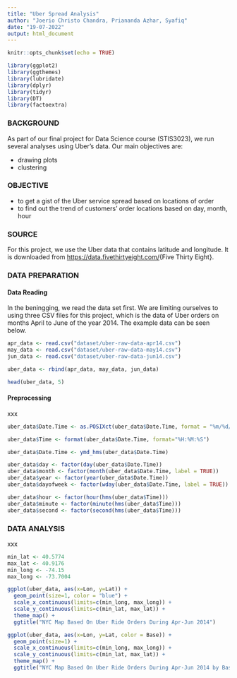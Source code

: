 ```yaml
---
title: "Uber Spread Analysis"
author: "Joerio Christo Chandra, Priananda Azhar, Syafiq"
date: "19-07-2022"
output: html_document
---
```


```r
knitr::opts_chunk$set(echo = TRUE)

library(ggplot2)
library(ggthemes)
library(lubridate)
library(dplyr)
library(tidyr)
library(DT)
library(factoextra)
```

### BACKGROUND

As part of our final project for Data Science course (STIS3023), we run several analyses using Uber's data. Our main objectives are:

* drawing plots
* clustering

### OBJECTIVE

* to get a gist of the Uber service spread based on locations of order
* to find out the trend of customers' order locations based on day, month, hour

### SOURCE

For this project, we use the Uber data that contains latitude and longitude. It is downloaded from <https://data.fivethirtyeight.com/>{Five Thirty Eight}.

### DATA PREPARATION

#### Data Reading
In the beningging, we read the data set first. We are limiting ourselves to using three CSV files for this project, which is the data of Uber orders on months April to June of the year 2014. The example data can be seen below.
```r
apr_data <- read.csv("dataset/uber-raw-data-apr14.csv")
may_data <- read.csv("dataset/uber-raw-data-may14.csv")
jun_data <- read.csv("dataset/uber-raw-data-jun14.csv")

uber_data <- rbind(apr_data, may_data, jun_data)
```

```r
head(uber_data, 5)
```

#### Preprocessing
xxx
```r
uber_data$Date.Time <- as.POSIXct(uber_data$Date.Time, format = "%m/%d/%Y %H:%M:%S")

uber_data$Time <- format(uber_data$Date.Time, format="%H:%M:%S")

uber_data$Date.Time <- ymd_hms(uber_data$Date.Time)

uber_data$day <- factor(day(uber_data$Date.Time))
uber_data$month <- factor(month(uber_data$Date.Time, label = TRUE))
uber_data$year <- factor(year(uber_data$Date.Time))
uber_data$dayofweek <- factor(wday(uber_data$Date.Time, label = TRUE))

uber_data$hour <- factor(hour(hms(uber_data$Time)))
uber_data$minute <- factor(minute(hms(uber_data$Time)))
uber_data$second <- factor(second(hms(uber_data$Time)))
```

### DATA ANALYSIS

xxx

```r
min_lat <- 40.5774
max_lat <- 40.9176
min_long <- -74.15
max_long <- -73.7004

ggplot(uber_data, aes(x=Lon, y=Lat)) +
  geom_point(size=1, color = "blue") +
  scale_x_continuous(limits=c(min_long, max_long)) +
  scale_y_continuous(limits=c(min_lat, max_lat)) +
  theme_map() +
  ggtitle("NYC Map Based On Uber Ride Orders During Apr-Jun 2014")

ggplot(uber_data, aes(x=Lon, y=Lat, color = Base)) +
  geom_point(size=1) +
  scale_x_continuous(limits=c(min_long, max_long)) +
  scale_y_continuous(limits=c(min_lat, max_lat)) +
  theme_map() +
  ggtitle("NYC Map Based On Uber Ride Orders During Apr-Jun 2014 by Bases")
```

### 
